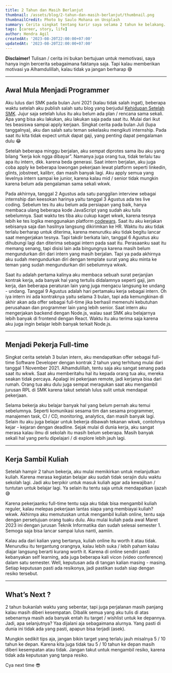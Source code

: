 ```yaml
---
title: 2 Tahun dan Masih Berlanjut
thumbnail: /assets/blog/2-tahun-dan-masih-berlanjut/thumbnail.png
thumbnailCredit: Photo by Saulo Mohana on Unsplash
summary: Cerita singkat tentang karir saya selama 2 tahun ke belakang.
tags: [career, story, life]
author: Hendra Agil
createdAt: '2023-08-20T22:00:00+07:00'
updatedAt: '2023-08-20T22:00:00+07:00'
---
```


**Disclaimer!** Tulisan / cerita ini bukan bertujuan untuk memotivasi, saya hanya ingin bercerita sebagaimana faktanya saja. Tapi kalau memberikan motivasi ya Alhamdulillah, kalau tidak ya jangan berharap 😅

---

## Awal Mula Menjadi Programmer

Aku lulus dari SMK pada bulan Juni 2021 (kalau tidak salah ingat), beberapa waktu setelah aku publish salah satu blog yang berjudul [Kehidupan Setelah SMK](https://hendraaagil.dev/blog/kehidupan-setelah-smk). Jujur saja setelah lulus itu aku belum ada plan / rencana sama sekali. Apa yang bisa aku lakukan, aku lakukan saja pada saat itu. Mulai dari ikut tes beasiswa sampai apply kerjaan. Singkat cerita pada bulan Juli (lupa tanggalnya), aku dan salah satu teman sekelasku mengikuti internship. Pada saat itu kita tidak expect untuk dapat gaji, yang penting dapat pengalaman dulu 😂

Setelah beberapa minggu berjalan, aku sempat diprotes sama ibu aku yang bilang “kerja kok ngga dibayar”. Namanya juga orang tua, tidak terlalu tau apa itu intern, dkk. karena beda generasi. Saat intern berjalan, aku juga coba apply ke beberapa lowongan pekerjaan lewat platform seperti linkedin, glints, jobstreet, kalibrr, dan masih banyak lagi. Aku apply semua yang levelnya intern sampai ke junior, karena kalau mid / senior tidak mungkin karena belum ada pengalaman sama sekali wkwk.

Pada akhirnya, tanggal 2 Agustus ada satu panggilan interview sebagai internship dan keesokan harinya yaitu tanggal 3 Agustus ada tes live coding. Sebelum tes itu aku belum ada persiapan yang baik, hanya membaca ulang beberapa kode JavaScript yang sudah aku tulis sebelumnya. Saat waktu tes tiba aku cukup kaget wkwk, karena tesnya lebih ke tes logika menggunakan platform [codewars](https://www.codewars.com/). Saat itu aku kerjakan sebisanya saja dan hasilnya langsung dikirimkan ke HR. Waktu itu aku tidak terlalu berharap untuk diterima, karena menurutku aku tidak begitu lancar saat mengerjakan tesnya. Tapi takdir berkata lain, tanggal 6 Agustus aku dihubungi lagi dan diterima sebagai intern pada saat itu. Perasaanku saat itu memang senang, tapi disisi lain ada bingungnya karena masih belum mengundurkan diri dari intern yang masih berjalan. Tapi ya pada akhirnya aku sudah mengundurkan diri dengan template surat yang aku minta ke teman yang sudah mengundurkan diri sebelumnya wkwk.

Saat itu adalah pertama kalinya aku membaca sebuah surat perjanjian kontrak kerja, ada banyak hal yang tertulis didalamnya seperti gaji, jam kerja, dan beberapa peraturan lain yang juga mengacu langsung ke undang - undang. Tanggal 9 Agustus adalah hari pertamaku kerja sebagai intern. Oh iya intern ini ada kontraknya yaitu selama 3 bulan, tapi ada kemungkinan di akhir akan ada offer sebagai full-time jika berhasil memenuhi kebutuhan perusahaan dan programmer lain yang lebih senior. Saat intern aku mengerjakan backend dengan Node.js, walau saat SMK aku belajarnya lebih banyak di frontend dengan React. Waktu itu aku terima saja karena aku juga ingin belajar lebih banyak terkait Node.js.

---

## Menjadi Pekerja Full-time

Singkat cerita setelah 3 bulan intern, aku mendapatkan offer sebagai full-time Software Developer dengan kontrak 2 tahun yang terhitung mulai dari tanggal 1 November 2021. Alhamdulillah, tentu saja aku sangat senang pada saat itu wkwk. Saat aku memberitahu hal itu kepada orang tua aku, mereka seakan tidak percaya. Apalagi ini pekerjaan remote, jadi kerjanya bisa dari rumah. Orang tua aku dulu juga sempat meragukan saat aku mengambil jurusan RPL di SMK karena takut setelah lulus sulit untuk mendapat pekerjaan.

Selama bekerja aku belajar banyak hal yang belum pernah aku temui sebelumnya. Seperti komunikasi sesama tim dan sesama programmer, manajemen task, CI / CD, monitoring, analytics, dan masih banyak lagi. Selain itu aku juga belajar untuk bekerja dibawah tekanan wkwk, contohnya kejar - kejaran dengan deadline. Sejak mulai di dunia kerja, aku sangat merasa kalau ilmu di sekolah itu masih belum seberapa. Masih banyak sekali hal yang perlu dipelajari / di explore lebih jauh lagi.

---

## Kerja Sambil Kuliah

Setelah hampir 2 tahun bekerja, aku mulai memikirkan untuk melanjutkan kuliah. Karena merasa kegiatan belajar aku sudah tidak serajin dulu waktu sekolah lagi. Jadi aku berpikir untuk masuk kuliah agar ada kewajiban / tuntutan untuk belajar lagi. Ya selain itu tentu saja untuk mendapatkan ijazah 😅

Karena pekerjaanku full-time tentu saja aku tidak bisa mengambil kuliah reguler, kalau melepas pekerjaan lantas siapa yang membiayai kuliah? wkwk. Akhirnya aku memutuskan untuk mengambil kuliah online, tentu saja dengan persetujuan orang tuaku dulu. Aku mulai kuliah pada awal Maret 2023 ini dengan jurusan Teknik Informatika dan sudah selesai semester 1. Semoga saja bisa lancar sampai lulus nanti, aamiin.

Kalau ada dari kalian yang bertanya, kuliah online itu worth it atau tidak. Menurutku itu tergantung orangnya, kalau lebih suka / lebih paham kalau diajar langsung berarti kurang worth it. Karena di online sendiri pasti kebanyakan self learning, ada juga beberapa kali vicon (video conference) dalam satu semester. Well, keputusan ada di tangan kalian masing - masing. Setiap keputusan pasti ada resikonya, jadi pastikan sudah siap dengan resiko tersebut.

---

## What’s Next ?

2 tahun bukanlah waktu yang sebentar, tapi juga perjalanan masih panjang kalau masih diberi kesempatan. Dibalik semua yang aku tulis di atas sebenarnya masih ada banyak entah itu target / wishlist untuk ke depannya. Jadi, apa selanjutnya? Yaa dijalani aja sebagaimana alurnya. Yang pasti di dunia ini tidak ada yang pasti, apapun bisa terjadi (asek).

Mungkin sedikit tips aja, jangan bikin target yang terlalu jauh misalnya 5 / 10 tahun ke depan. Karena kita juga tidak tau 5 / 10 tahun ke depan masih diberi kesempatan atau tidak. Jangan takut untuk mengambil resiko, karena tidak ada keputusan yang tanpa resiko.

Cya next time 😎
